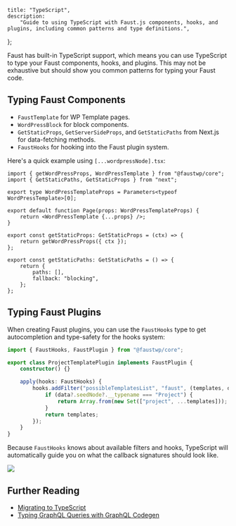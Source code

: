 	title: "TypeScript",
	description:
		"Guide to using TypeScript with Faust.js components, hooks, and plugins, including common patterns and type definitions.",
};

Faust has built-in TypeScript support, which means you can use TypeScript to type your Faust components, hooks, and plugins. This may not be exhaustive but should show you common patterns for typing your Faust code.

## Typing Faust Components

- `FaustTemplate` for WP Template pages.
- `WordPressBlock` for block components.
- `GetStaticProps`, `GetServerSideProps`, and `GetStaticPaths` from Next.js for data-fetching methods.
- `FaustHooks` for hooking into the Faust plugin system.

Here's a quick example using `[...wordpressNode].tsx`:

```tsx title="pages/[...wordpressNode].tsx"
import { getWordPressProps, WordPressTemplate } from "@faustwp/core";
import { GetStaticPaths, GetStaticProps } from "next";

export type WordPressTemplateProps = Parameters<typeof WordPressTemplate>[0];

export default function Page(props: WordPressTemplateProps) {
	return <WordPressTemplate {...props} />;
}

export const getStaticProps: GetStaticProps = (ctx) => {
	return getWordPressProps({ ctx });
};

export const getStaticPaths: GetStaticPaths = () => {
	return {
		paths: [],
		fallback: "blocking",
	};
};
```

## Typing Faust Plugins

When creating Faust plugins, you can use the `FaustHooks` type to get autocompletion and type-safety for the hooks system:

```ts title="plugins/ProjectTemplatePlugin.ts"
import { FaustHooks, FaustPlugin } from "@faustwp/core";

export class ProjectTemplatePlugin implements FaustPlugin {
	constructor() {}

	apply(hooks: FaustHooks) {
		hooks.addFilter("possibleTemplatesList", "faust", (templates, data) => {
			if (data?.seedNode?.__typename === "Project") {
				return Array.from(new Set(["project", ...templates]));
			}
			return templates;
		});
	}
}
```

Because `FaustHooks` knows about available filters and hooks, TypeScript will automatically guide you on what the callback signatures should look like.

![](./images/typescript-fausthooks-type.png)

## Further Reading

- [Migrating to TypeScript](/docs/explanation/migrating-to-typescript)
- [Typing GraphQL Queries with GraphQL Codegen](/docs/how-to/generate-types-with-graphql-codegen)
